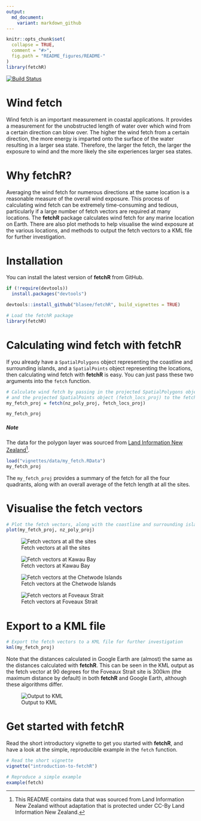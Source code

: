 ```yaml
---
output:
  md_document:
    variant: markdown_github
---
```


<!-- README.md is generated from README.Rmd. Please edit that file -->

```r
knitr::opts_chunk$set(
  collapse = TRUE,
  comment = "#>",
  fig.path = "README_figures/README-"
)
library(fetchR)
```

[![Build Status](https://travis-ci.org/blasee/fetchR.svg)](https://travis-ci.org/blasee/fetchR)

# Wind fetch

Wind fetch is an important measurement in coastal applications. It provides a measurement for the unobstructed length of water over which wind from a certain direction can blow over. The higher the wind fetch from a certain direction, the more energy is imparted onto the surface of the water resulting in a larger sea state. Therefore, the larger the fetch, the larger the exposure to wind and the more likely the site experiences larger sea states.

# Why **fetchR**?

Averaging the wind fetch for numerous directions at the same location is a reasonable measure of the overall wind exposure. This process of calculating wind fetch can be extremely time-consuming and tedious, particularly if a large number of fetch vectors are required at many locations. The **fetchR** package calculates wind fetch for any marine location on Earth. There are also plot methods to help visualise the wind exposure at the various locations, and methods to output the fetch vectors to a KML file for further investigation.

# Installation

You can install the latest version of **fetchR** from GitHub.

```r
if (!require(devtools))
  install.packages("devtools")

devtools::install_github("blasee/fetchR", build_vignettes = TRUE)

# Load the fetchR package
library(fetchR)
```

# Calculating wind fetch with **fetchR**

If you already have a `SpatialPolygons` object representing the coastline and 
surrounding islands, and a `SpatialPoints` object representing the locations, 
then calculating wind fetch with **fetchR** is easy. You can just pass these
two arguments into the `fetch` function.

```r
# Calculate wind fetch by passing in the projected SpatialPolygons object (nz_poly_proj)
# and the projected SpatialPoints object (fetch_locs_proj) to the fetch function.
my_fetch_proj = fetch(nz_poly_proj, fetch_locs_proj)

my_fetch_proj
```

##### Note

The data for the polygon layer was sourced from 
[Land Information New Zealand](https://data.linz.govt.nz/layer/1153-nz-coastlines-and-islands-polygons-topo-150k/)[^1].

```r
load("vignettes/data/my_fetch.RData")
my_fetch_proj
```

The `my_fetch_proj` provides a summary of the fetch for all the four quadrants,
along with an overall average of the fetch length at all the sites.

# Visualise the fetch vectors

```r
# Plot the fetch vectors, along with the coastline and surrounding islands
plot(my_fetch_proj, nz_poly_proj)
```

![Fetch vectors at all the sites](./README_figures/all_fetch.png)

![Fetch vectors at Kawau Bay](./README_figures/kawau.png)

![Fetch vectors at the Chetwode Islands](./README_figures/chetwode.png)

![Fetch vectors at Foveaux Strait](./README_figures/foveaux.png)

# Export to a KML file

```r
# Export the fetch vectors to a KML file for further investigation
kml(my_fetch_proj)
```

Note that the distances calculated in Google Earth are (almost) the
same as the distances calculated with **fetchR**. This can be seen in the KML
output as the fetch vector at 90 degrees for the Foveaux Strait site is 300km
(the maximum distance by default) in both **fetchR** and Google Earth, although
these algorithms differ.

![Output to KML](./README_figures/kml.png)

# Get started with **fetchR**

Read the short introductory vignette to get you started with **fetchR**, and
have a look at the simple, reproducible example in the `fetch` function.

```r
# Read the short vignette
vignette("introduction-to-fetchR")

# Reproduce a simple example
example(fetch)
```

[^1]: This README contains data that was sourced from Land Information New Zealand
without adaptation that is protected under CC-By Land Information New Zealand.